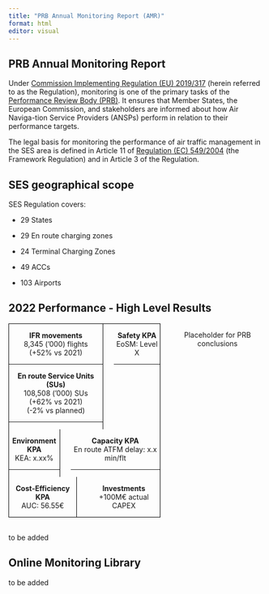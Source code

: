 ```yaml
---
title: "PRB Annual Monitoring Report (AMR)"
format: html
editor: visual
---
```


## PRB Annual Monitoring Report

Under [Commission Implementing Regulation (EU) 2019/317](https://eur-lex.europa.eu/legal-content/EN/TXT/?uri=CELEX%3A32019R0317) (herein referred to as the Regulation), monitoring is one of the primary tasks of the [Performance Review Body (PRB)](https://transport.ec.europa.eu/transport-modes/air/single-european-sky/ses-performance-and-charging/performance-review-body_en). It ensures that Member States, the European Commission, and stakeholders are informed about how Air Naviga-tion Service Providers (ANSPs) perform in relation to their performance targets.

The legal basis for monitoring the performance of air traffic management in the SES area is defined in Article 11 of [Regulation (EC) 549/2004](https://eur-lex.europa.eu/legal-content/EN/ALL/?uri=CELEX%3A32004R0549) (the Framework Regulation) and in Article 3 of the Regulation.

## SES geographical scope

SES Regulation covers:

-   29 States

-   29 En route charging zones

-   24 Terminal Charging Zones

-   49 ACCs

-   103 Airports

## 2022 Performance - High Level Results

::: columns

::: {.column width="50%" style="border: 1px solid black"}

::: columns
::: {.column width="50%" style="text-align: center; border-right: 1px solid black"}
**IFR movements**<br>
8,345 ('000) flights<br>
(+52% vs 2021)

------------------------------------------------------------------------

**En route Service Units (SUs)**<br>
108,508 ('000) SUs<br>
(+62% vs 2021)<br>
(-2% vs planned)

------------------------------------------------------------------------
:::

::: {.column width="50%" style="text-align: center"}
**Safety KPA**<br>
EoSM: Level X

------------------------------------------------------------------------
:::

:::

::: columns
::: {.column width="50%" style="text-align: center; border-right: 1px solid black"}
**Environment KPA**<br>
KEA: x.xx%

------------------------------------------------------------------------
:::

::: {.column width="50%" style="text-align: center"}
**Capacity KPA**<br>
En route ATFM delay: x.x min/flt

------------------------------------------------------------------------
:::

:::

::: columns
::: {.column width="50%" style="text-align: center; border-right: 1px solid black"}
**Cost-Efficiency KPA**<br>
AUC: 56.55€
:::

::: {.column width="50%" style="text-align: center"}
**Investments**<br>
+100M€ actual CAPEX
:::

:::

:::

::: {.column width="50%" style="text-align: center;"}
Placeholder for PRB conclusions
:::

:::

<br>
to be added

## Online Monitoring Library

to be added
